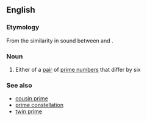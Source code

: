 ==English==

===Etymology===
From the similarity in sound between {{term|six}} and {{term|sexy}}.

===Noun===
{{wikipedia}}
{{en-noun|sg=[[sexy]] [[prime]]}}

# {{mathematics}} Either of a [[pair]] of [[prime number]]s that differ by six

===See also===
*[[cousin prime]]
*[[prime constellation]]
*[[twin prime]]